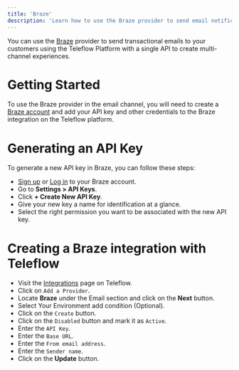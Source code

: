 ```yaml
---
title: 'Braze'
description: 'Learn how to use the Braze provider to send email notifications using Teleflow'
---
```


You can use the [Braze](https://braze.com/) provider to send transactional emails to your customers using the Teleflow Platform with a single API to create multi-channel experiences.

# Getting Started

To use the Braze provider in the email channel, you will need to create a [Braze account](https://braze.com/) and add your API key and other credentials to the Braze integration on the Teleflow platform.

# Generating an API Key

To generate a new API key in Braze, you can follow these steps:

- [Sign up](https://braze.com) or [Log in](https://braze.com) to your Braze account.
- Go to **Settings > API Keys**.
- Click **+ Create New API Key**.
- Give your new key a name for identification at a glance.
- Select the right permission you want to be associated with the new API key.


# Creating a Braze integration with Teleflow

- Visit the [Integrations](https://web.teleflow.khulnasoft.com/integrations?utm_campaign=docs-braze) page on Teleflow.
- Click on `Add a Provider`.
- Locate **Braze** under the Email section and click on the **Next** button.
- Select Your Environment add condition (Optional).
- Click on the `Create` button.
- Click on the `Disabled` button and mark it as `Active`.
- Enter the `API Key`.
- Enter the `Base URL`.
- Enter the `From email address`.
- Enter the `Sender name`.
- Click on the **Update** button.